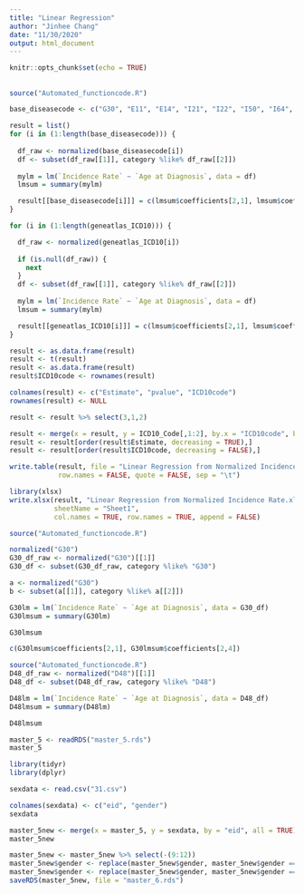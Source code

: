 ```yaml
---
title: "Linear Regression"
author: "Jinhee Chang"
date: "11/30/2020"
output: html_document
---
```


```r
knitr::opts_chunk$set(echo = TRUE)
```

## 

```r
source("Automated_functioncode.R")

base_diseasecode <- c("G30", "E11", "E14", "I21", "I22", "I50", "I64", "J44")

result = list()
for (i in (1:length(base_diseasecode))) {
  
  df_raw <- normalized(base_diseasecode[i])
  df <- subset(df_raw[[1]], category %like% df_raw[[2]])
  
  mylm = lm(`Incidence Rate` ~ `Age at Diagnosis`, data = df)
  lmsum = summary(mylm)

  result[[base_diseasecode[i]]] = c(lmsum$coefficients[2,1], lmsum$coefficients[2,4])
}

for (i in (1:length(geneatlas_ICD10))) {

  df_raw <- normalized(geneatlas_ICD10[i])
  
  if (is.null(df_raw)) {
    next
  }
  df <- subset(df_raw[[1]], category %like% df_raw[[2]])
  
  mylm = lm(`Incidence Rate` ~ `Age at Diagnosis`, data = df)
  lmsum = summary(mylm)

  result[[geneatlas_ICD10[i]]] = c(lmsum$coefficients[2,1], lmsum$coefficients[2,4])
}

result <- as.data.frame(result)
result <- t(result)
result <- as.data.frame(result)
result$ICD10code <- rownames(result)

colnames(result) <- c("Estimate", "pvalue", "ICD10code")
rownames(result) <- NULL

result <- result %>% select(3,1,2)

result <- merge(x = result, y = ICD10_Code[,1:2], by.x = "ICD10code", by.y = "coding")
result <- result[order(result$Estimate, decreasing = TRUE),]
result <- result[order(result$ICD10code, decreasing = FALSE),]

write.table(result, file = "Linear Regression from Normalized Incidence Rate.txt",
            row.names = FALSE, quote = FALSE, sep = "\t")

library(xlsx)
write.xlsx(result, "Linear Regression from Normalized Incidence Rate.xlsx", 
           sheetName = "Sheet1",
           col.names = TRUE, row.names = TRUE, append = FALSE)
```

```r
source("Automated_functioncode.R")

normalized("G30")
G30_df_raw <- normalized("G30")[[1]]
G30_df <- subset(G30_df_raw, category %like% "G30")

a <- normalized("G30")
b <- subset(a[[1]], category %like% a[[2]])

G30lm = lm(`Incidence Rate` ~ `Age at Diagnosis`, data = G30_df)
G30lmsum = summary(G30lm)

G30lmsum

c(G30lmsum$coefficients[2,1], G30lmsum$coefficients[2,4])
```

```r
source("Automated_functioncode.R")
D48_df_raw <- normalized("D48")[[1]]
D48_df <- subset(D48_df_raw, category %like% "D48")

D48lm = lm(`Incidence Rate` ~ `Age at Diagnosis`, data = D48_df)
D48lmsum = summary(D48lm)

D48lmsum
```

```r
master_5 <- readRDS("master_5.rds")
master_5
```
```r
library(tidyr)
library(dplyr)

sexdata <- read.csv("31.csv")

colnames(sexdata) <- c("eid", "gender")
sexdata

master_5new <- merge(x = master_5, y = sexdata, by = "eid", all = TRUE)
master_5new

master_5new <- master_5new %>% select(-(9:12))
master_5new$gender <- replace(master_5new$gender, master_5new$gender == 0, "Female")
master_5new$gender <- replace(master_5new$gender, master_5new$gender == 1, "Male")
saveRDS(master_5new, file = "master_6.rds")
```

